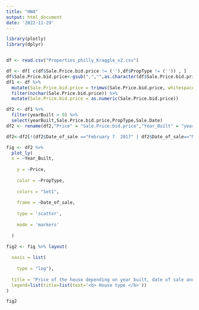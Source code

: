 ---
title: "HW4"
output: html_document
date: '2022-11-29'
---

```{r,message=FALSE,warning=FALSE}

library(plotly)
library(dplyr)


df <- read.csv("Properties_philly_Kraggle_v2.csv")

df <- df[ c(df$Sale.Price.bid.price != (''),df$PropType != ('')) , ]
df$Sale.Price.bid.price<-gsub(",","",as.character(df$Sale.Price.bid.price))
df1 <- df %>% 
  mutate(Sale.Price.bid.price = trimws(Sale.Price.bid.price, whitespace = "[$]*\\s*")) %>% 
  filter(nzchar(Sale.Price.bid.price)) %>% 
  mutate(Sale.Price.bid.price = as.numeric(Sale.Price.bid.price))

df2 <- df1 %>% 
  filter(yearBuilt > 0) %>% 
  select(yearBuilt,Sale.Price.bid.price,PropType,Sale.Date)
df2 <- rename(df2,"Price" = "Sale.Price.bid.price","Year_Built" = "yearBuilt","Date_of_sale"= "Sale.Date")

df2<-df2[!(df2$Date_of_sale =="February 7  2017" | df2$Date_of_sale=="March 7  2017"),]

fig <- df2 %>%
  plot_ly(
  x = ~Year_Built, 
    
    y = ~Price, 
    
    color = ~PropType,
    
    colors = "Set1",
    
    frame = ~Date_of_sale, 
    
    type = 'scatter',
    
    mode = 'markers'
    
  )

fig2 <- fig %>% layout(
  
  xaxis = list(
    
    type = "log"),
  
  title = "Price of the house depending on year built, date of sale and its type",
  legend=list(title=list(text='<b> House type </b>'))
)

fig2


```

